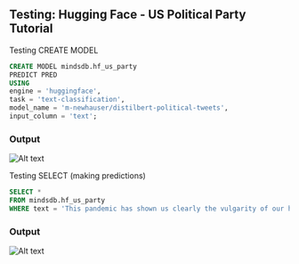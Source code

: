 
## Testing: Hugging Face - US Political Party Tutorial

Testing CREATE MODEL
```sql
CREATE MODEL mindsdb.hf_us_party
PREDICT PRED
USING
engine = 'huggingface',
task = 'text-classification',
model_name = 'm-newhauser/distilbert-political-tweets',
input_column = 'text';
```

### Output
![Alt text](output1.jpg)


Testing SELECT (making predictions)
```sql
SELECT *
FROM mindsdb.hf_us_party
WHERE text = 'This pandemic has shown us clearly the vulgarity of our healthcare system. Highest costs in the world, yet not enough nurses or doctors. Many millions uninsured, while insurance company profits soar. The struggle continues. Healthcare is a human right. Medicare for all.';

```

### Output
![Alt text](output2.jpg)
